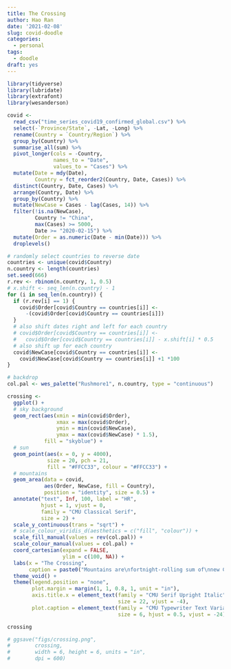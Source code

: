 ```yaml
---
title: The Crossing
author: Hao Ran
date: '2021-02-08'
slug: covid-doodle
categories:
  - personal
tags:
  - doodle
draft: yes
---
```


```r
library(tidyverse)
library(lubridate)
library(extrafont)
library(wesanderson)

covid <- 
  read_csv("time_series_covid19_confirmed_global.csv") %>% 
  select(-`Province/State`, -Lat, -Long) %>% 
  rename(Country = `Country/Region`) %>% 
  group_by(Country) %>% 
  summarise_all(sum) %>% 
  pivot_longer(cols = -Country,
               names_to = "Date",
               values_to = "Cases") %>% 
  mutate(Date = mdy(Date),
         Country = fct_reorder2(Country, Date, Cases)) %>% 
  distinct(Country, Date, Cases) %>% 
  arrange(Country, Date) %>% 
  group_by(Country) %>% 
  mutate(NewCase = Cases - lag(Cases, 14)) %>% 
  filter(!is.na(NewCase),
         Country != "China",
         max(Cases) >= 5000,
         Date >= "2020-02-15") %>% 
  mutate(Order = as.numeric(Date - min(Date))) %>% 
  droplevels()

# randomly select countries to reverse date
countries <- unique(covid$Country)
n.country <- length(countries)
set.seed(666)
r.rev <- rbinom(n.country, 1, 0.5)
# x.shift <- seq_len(n.country) - 1
for (i in seq_len(n.country)) {
  if (r.rev[i] == 1) {
    covid$Order[covid$Country == countries[i]] <- 
      -(covid$Order[covid$Country == countries[i]])
  } 
  # also shift dates right and left for each country
  # covid$Order[covid$Country == countries[i]] <- 
  #   covid$Order[covid$Country == countries[i]] - x.shift[i] * 0.5
  # also shift up for each country
  covid$NewCase[covid$Country == countries[i]] <- 
    covid$NewCase[covid$Country == countries[i]] +1 *100
}

# backdrop
col.pal <- wes_palette("Rushmore1", n.country, type = "continuous")

crossing <- 
  ggplot() +
  # sky background
  geom_rect(aes(xmin = min(covid$Order),
                xmax = max(covid$Order),
                ymin = min(covid$NewCase),
                ymax = max(covid$NewCase) * 1.5),
            fill = "skyblue") +
  # sun
  geom_point(aes(x = 0, y = 4000),
             size = 20, pch = 21,
             fill = "#FFCC33", colour = "#FFCC33") +
  # mountains
  geom_area(data = covid, 
            aes(Order, NewCase, fill = Country),
            position = "identity", size = 0.5) +
  annotate("text", Inf, 100, label = "HR", 
           hjust = 1, vjust = 0,
           family = "CMU Classical Serif",
           size = 2) +
  scale_y_continuous(trans = "sqrt") +
  # scale_colour_viridis_d(aesthetics = c("fill", "colour")) +
  scale_fill_manual(values = rev(col.pal)) +
  scale_colour_manual(values = col.pal) +
  coord_cartesian(expand = FALSE, 
                  ylim = c(100, NA)) +
  labs(x = "The Crossing",
       caption = paste0("Mountains are\nfortnight-rolling sum of\nnew COVID-19 cases in\n", n.country, " top countries,\nrandomly flipped horizontally,\ncoloured with\nWes Anderson's Rushmore cine palette,\nlog-transformed,\nand touched with\na setting (rising?) sun at (0, 4000)\non a skyblue backdrop.")) +
  theme_void() +
  theme(legend.position = "none",
        plot.margin = margin(1, 1, 0.8, 1, unit = "in"),
        axis.title.x = element_text(family = "CMU Serif Upright Italic",
                                    size = 22, vjust = -4),
        plot.caption = element_text(family = "CMU Typewriter Text Variable Width",
                                    size = 6, hjust = 0.5, vjust = -24))

crossing

# ggsave("figs/crossing.png",
#        crossing,
#        width = 6, height = 6, units = "in",
#        dpi = 600)

```

